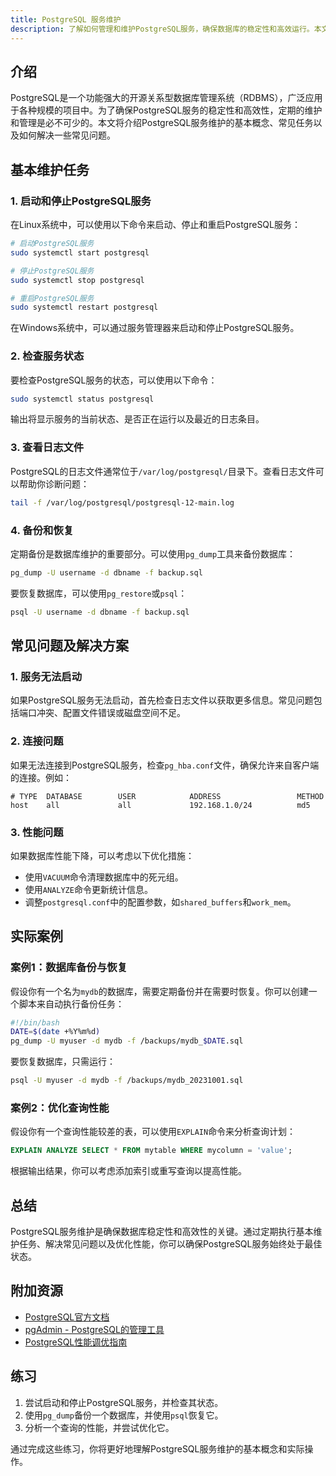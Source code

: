 ```yaml
---
title: PostgreSQL 服务维护
description: 了解如何管理和维护PostgreSQL服务，确保数据库的稳定性和高效运行。本文适合初学者，涵盖基本维护任务、常见问题和实际案例。
---
```


## 介绍

PostgreSQL是一个功能强大的开源关系型数据库管理系统（RDBMS），广泛应用于各种规模的项目中。为了确保PostgreSQL服务的稳定性和高效性，定期的维护和管理是必不可少的。本文将介绍PostgreSQL服务维护的基本概念、常见任务以及如何解决一些常见问题。

## 基本维护任务

### 1. 启动和停止PostgreSQL服务

在Linux系统中，可以使用以下命令来启动、停止和重启PostgreSQL服务：

```bash
# 启动PostgreSQL服务
sudo systemctl start postgresql

# 停止PostgreSQL服务
sudo systemctl stop postgresql

# 重启PostgreSQL服务
sudo systemctl restart postgresql
```

在Windows系统中，可以通过服务管理器来启动和停止PostgreSQL服务。

### 2. 检查服务状态

要检查PostgreSQL服务的状态，可以使用以下命令：

```bash
sudo systemctl status postgresql
```

输出将显示服务的当前状态、是否正在运行以及最近的日志条目。

### 3. 查看日志文件

PostgreSQL的日志文件通常位于`/var/log/postgresql/`目录下。查看日志文件可以帮助你诊断问题：

```bash
tail -f /var/log/postgresql/postgresql-12-main.log
```

### 4. 备份和恢复

定期备份是数据库维护的重要部分。可以使用`pg_dump`工具来备份数据库：

```bash
pg_dump -U username -d dbname -f backup.sql
```

要恢复数据库，可以使用`pg_restore`或`psql`：

```bash
psql -U username -d dbname -f backup.sql
```

## 常见问题及解决方案

### 1. 服务无法启动

如果PostgreSQL服务无法启动，首先检查日志文件以获取更多信息。常见问题包括端口冲突、配置文件错误或磁盘空间不足。

### 2. 连接问题

如果无法连接到PostgreSQL服务，检查`pg_hba.conf`文件，确保允许来自客户端的连接。例如：

```plaintext
# TYPE  DATABASE        USER            ADDRESS                 METHOD
host    all             all             192.168.1.0/24          md5
```

### 3. 性能问题

如果数据库性能下降，可以考虑以下优化措施：

- 使用`VACUUM`命令清理数据库中的死元组。
- 使用`ANALYZE`命令更新统计信息。
- 调整`postgresql.conf`中的配置参数，如`shared_buffers`和`work_mem`。

## 实际案例

### 案例1：数据库备份与恢复

假设你有一个名为`mydb`的数据库，需要定期备份并在需要时恢复。你可以创建一个脚本来自动执行备份任务：

```bash
#!/bin/bash
DATE=$(date +%Y%m%d)
pg_dump -U myuser -d mydb -f /backups/mydb_$DATE.sql
```

要恢复数据库，只需运行：

```bash
psql -U myuser -d mydb -f /backups/mydb_20231001.sql
```

### 案例2：优化查询性能

假设你有一个查询性能较差的表，可以使用`EXPLAIN`命令来分析查询计划：

```sql
EXPLAIN ANALYZE SELECT * FROM mytable WHERE mycolumn = 'value';
```

根据输出结果，你可以考虑添加索引或重写查询以提高性能。

## 总结

PostgreSQL服务维护是确保数据库稳定性和高效性的关键。通过定期执行基本维护任务、解决常见问题以及优化性能，你可以确保PostgreSQL服务始终处于最佳状态。

## 附加资源

- [PostgreSQL官方文档](https://www.postgresql.org/docs/)
- [pgAdmin - PostgreSQL的管理工具](https://www.pgadmin.org/)
- [PostgreSQL性能调优指南](https://www.postgresql.org/docs/current/performance-tips.html)

## 练习

1. 尝试启动和停止PostgreSQL服务，并检查其状态。
2. 使用`pg_dump`备份一个数据库，并使用`psql`恢复它。
3. 分析一个查询的性能，并尝试优化它。

通过完成这些练习，你将更好地理解PostgreSQL服务维护的基本概念和实际操作。